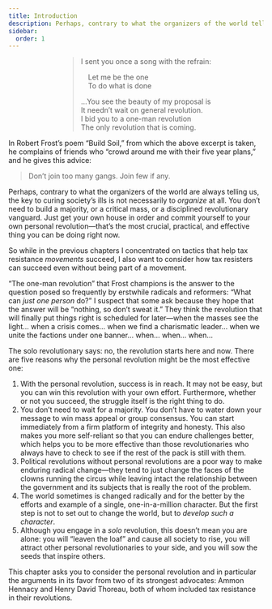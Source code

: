 ```yaml
---
title: Introduction
description: Perhaps, contrary to what the organizers of the world tell us, the key to curing society’s ills is not necessarily to organize at all.
sidebar:
  order: 1
---
```

<div style="width: fit-content; margin-right: auto; margin-left: auto;">

> I sent you once a song with the refrain:
>
>  Let me be the one<br />
>  To do what is done
>
> …You see the beauty of my proposal is<br />
> It needn’t wait on general revolution.<br />
> I bid you to a one-man revolution<br />
> The only revolution that is coming.

</div>

In Robert Frost’s poem “Build Soil,” from which the above excerpt is taken, he complains of friends who “crowd around me with their five year plans,” and he gives this advice:

> Don’t join too many gangs. Join few if any.

Perhaps, contrary to what the organizers of the world are always telling us, the key to curing society’s ills is not necessarily to <em>organize</em> at all.
You don’t need to build a majority, or a critical mass, or a disciplined revolutionary vanguard.
Just get your own house in order and commit yourself to your own personal revolution—that’s the most crucial, practical, and effective thing you can be doing right now.

So while in the previous chapters I concentrated on tactics that help tax resistance <em>movements</em> succeed, I also want to consider how tax resisters can succeed even without being part of a movement.

“The one-man revolution” that Frost champions is the answer to the question posed so frequently by erstwhile radicals and reformers: “What can <em>just one person</em> do?”
I suspect that some ask because they hope that the answer will be “nothing, so don’t sweat it.”
They think the revolution that will finally put things right is scheduled for later—when the masses see the light… when a crisis comes… when we find a charismatic leader… when we unite the factions under one banner… when… when… when…

The solo revolutionary says: no, the revolution starts here and now.
There are five reasons why the personal revolution might be the most effective one:

1. With the personal revolution, success is in reach.
   It may not be easy, but you can win this revolution with your own effort.
   Furthermore, whether or not you succeed, the struggle itself is the right thing to do.
1. You don’t need to wait for a majority.
   You don’t have to water down your message to win mass appeal or group consensus.
   You can start immediately from a firm platform of integrity and honesty.
   This also makes you more self-reliant so that you can endure challenges better, which helps you to be more effective than those revolutionaries who always have to check to see if the rest of the pack is still with them.
1. Political revolutions without personal revolutions are a poor way to make enduring radical change—they tend to just change the faces of the clowns running the circus while leaving intact the relationship between the government and its subjects that is really the root of the problem.
1. The world sometimes is changed radically and for the better by the efforts and example of a single, one-in-a-million character.
   But the first step is not to set out to change the world, but to <em>develop such a character</em>.
1. Although you engage in a <em>solo</em> revolution, this doesn’t mean you are alone: you will “leaven the loaf” and cause all society to rise, you will attract other personal revolutionaries to your side, and you will sow the seeds that inspire others.

This chapter asks you to consider the personal revolution and in particular the arguments in its favor from two of its strongest advocates: Ammon Hennacy and Henry David Thoreau, both of whom included tax resistance in their revolutions.
